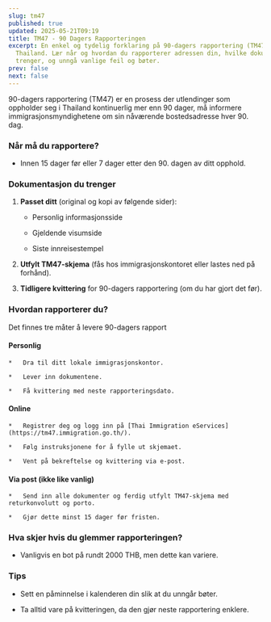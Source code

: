 ```yaml
---
slug: tm47
published: true
updated: 2025-05-21T09:19
title: TM47 - 90 Dagers Rapporteringen
excerpt: En enkel og tydelig forklaring på 90-dagers rapportering (TM47) i
  Thailand. Lær når og hvordan du rapporterer adressen din, hvilke dokumenter du
  trenger, og unngå vanlige feil og bøter.
prev: false
next: false
---
```

90-dagers rapportering (TM47) er en prosess der utlendinger som oppholder seg i Thailand kontinuerlig mer enn 90 dager, må informere immigrasjonsmyndighetene om sin nåværende bostedsadresse hver 90. dag.

### Når må du rapportere?

*   Innen 15 dager før eller 7 dager etter den 90. dagen av ditt opphold.

### Dokumentasjon du trenger

1.  **Passet ditt** (original og kopi av følgende sider):
    
    *   Personlig informasjonsside
        
    *   Gjeldende visumside
        
    *   Siste innreisestempel
        
2.  **Utfylt TM47-skjema** (fås hos immigrasjonskontoret eller lastes ned på forhånd).
    
3.  **Tidligere kvittering** for 90-dagers rapportering (om du har gjort det før).
    

### Hvordan rapporterer du?
Det finnes tre måter å levere 90-dagers rapport

#### Personlig
    
    *   Dra til ditt lokale immigrasjonskontor.
        
    *   Lever inn dokumentene.
        
    *   Få kvittering med neste rapporteringsdato.
        
#### Online
    
    *   Registrer deg og logg inn på [Thai Immigration eServices](https://tm47.immigration.go.th/).
        
    *   Følg instruksjonene for å fylle ut skjemaet.
        
    *   Vent på bekreftelse og kvittering via e-post.
        
#### Via post (ikke like vanlig)
    
    *   Send inn alle dokumenter og ferdig utfylt TM47-skjema med returkonvolutt og porto.
        
    *   Gjør dette minst 15 dager før fristen.
        

### Hva skjer hvis du glemmer rapporteringen?

*   Vanligvis en bot på rundt 2000 THB, men dette kan variere.

### Tips

*   Sett en påminnelse i kalenderen din slik at du unngår bøter.
    
*   Ta alltid vare på kvitteringen, da den gjør neste rapportering enklere.
